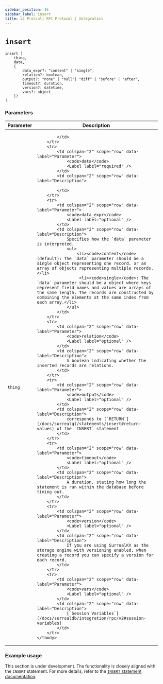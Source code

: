 ```yaml
---
sidebar_position: 16
sidebar_label: insert
title: v2 Protcol| RPC Protocol | Integration
---
```



# `insert`

```text title="Method Syntax"
insert [ 
    thing, 
    data, 
    {
        data_expr?: "content" | "single",
        relation?: boolean, 
        output?: "none" | "null"| "diff" | "before" | "after",
        timeout?: duration, 
        version?: datetime, 
        vars?: object
    }?
]
```

### Parameters
<table>
    <thead>
        <tr>
            <th colspan="2" scope="col">Parameter</th>
            <th colspan="2" scope="col">Description</th>
        </tr>
    </thead>
    <tbody>
        <tr>
            <td colspan="2" scope="row" data-label="Parameter">
                <code>thing</code>
                <Label label="required" />
            </td>
            <td colspan="2" scope="row" data-label="Description">
                
            </td>
        </tr>
        <tr>
            <td colspan="2" scope="row" data-label="Parameter">
                <code>data</code>
                <Label label="required" />
            </td>
            <td colspan="2" scope="row" data-label="Description">
                
            </td>
        </tr>
        <tr>
            <td colspan="2" scope="row" data-label="Parameter">
                <code>data_expr</code>
                <Label label="optional" />
            </td>
            <td colspan="2" scope="row" data-label="Description">
                Specifies how the `data` parameter is interpreted.
                <ul>
                    <li><code>content</code> (default): The `data` parameter should be a single object representing one record, or an array of objects representing multiple records.</li>
                     <li><code>single</code>: The `data` parameter should be a object where keys represent field names and values are arrays of the same length. The records are constructed by combining the elements at the same index from each array.</li>
                </ul>
            </td>
        </tr>
        <tr>
            <td colspan="2" scope="row" data-label="Parameter">
                <code>relation</code>
                <Label label="optional" />
            </td>
            <td colspan="2" scope="row" data-label="Description">
                A boolean indicating whether the inserted records are relations.
            </td>
        </tr>
        <tr>
            <td colspan="2" scope="row" data-label="Parameter">
                <code>output</code>
                <Label label="optional" />
            </td>
            <td colspan="2" scope="row" data-label="Description">
                corresponds to [`RETURN`](/docs/surrealql/statements/insert#return-values) of the `INSERT` statement
            </td>
        </tr>
        <tr>
            <td colspan="2" scope="row" data-label="Parameter">
                <code>timeout</code>
                <Label label="optional" />
            </td>
            <td colspan="2" scope="row" data-label="Description">
                A duration, stating how long the statement is run within the database before timing out.
            </td>
        </tr>
        <tr>
            <td colspan="2" scope="row" data-label="Parameter">
                <code>version</code>
                <Label label="optional" />
            </td>
            <td colspan="2" scope="row" data-label="Description">
                If you are using SurrealKV as the storage engine with versioning enabled, when creating a record you can specify a version for each record.
            </td>
        </tr>
        <tr>
            <td colspan="2" scope="row" data-label="Parameter">
                <code>vars</code>
                <Label label="optional" />
            </td>
            <td colspan="2" scope="row" data-label="Description">
                [`Session Variables`](/docs/surrealdb/integration/rpc/v2#session-variables)
            </td>
        </tr>
    </tbody>
</table>

### Example usage

This section is under development. The functionality is closely aligned with the `INSERT` statement. For more details, refer to the [`INSERT` statement documentation](/docs/surrealql/statements/insert).

<br />